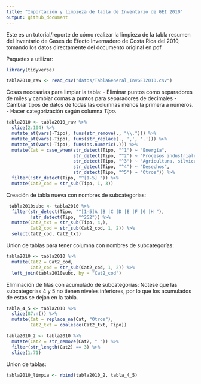 ```yaml
---
title: "Importación y limpieza de tabla de Inventario de GEI 2010"
output: github_document
---
```


Este es un tutorial/reporte de cómo realizar la limpieza de la tabla resumen del Inventario de Gases de Efecto Invernadero de Costa Rica del 2010, tomando los datos directamente del documento original en pdf.

Paquetes a utilizar:
```r
library(tidyverse)
```


```r
tabla2010_raw <- read_csv("datos/TablaGeneral_InvGEI2010.csv")
```

Cosas necesarias para limpiar la tabla:
- Eliminar puntos como separadores de miles y cambiar comas a puntos para separadores de decimales
- Cambiar tipos de datos de todas las columnas menos la primera a números.
- Hacer categorización según columna *Tipo*.

```r
tabla2010 <- tabla2010_raw %>% 
  slice(2:104) %>% 
  mutate_at(vars(-Tipo), funs(str_remove(., "\\."))) %>% 
  mutate_at(vars(-Tipo), funs(str_replace(., ',', '.'))) %>% 
  mutate_at(vars(-Tipo), funs(as.numeric(.))) %>% 
  mutate(Cat = case_when(str_detect(Tipo, "^1") ~ "Energía",
                         str_detect(Tipo, "^2") ~ "Procesos industriales y uso de productos",
                         str_detect(Tipo, "^3") ~ "Agricultura, silvicultura y otros usos de la tierra",
                         str_detect(Tipo, "^4") ~ "Desechos",
                         str_detect(Tipo, "^5") ~ "Otros")) %>% 
  filter(!str_detect(Tipo, "^[1-5] ")) %>% 
  mutate(Cat2_cod = str_sub(Tipo, 1, 3))
```
Creación de tabla nueva con nombres de subcategorias:
```r
 tabla2010subc <- tabla2010 %>% 
  filter(str_detect(Tipo, "^[1-5]A |B |C |D |E |F |G |H "),
         !str_detect(Tipo, "^2G2")) %>% 
  mutate(Cat2_txt = str_sub(Tipo, 4,),
         Cat2_cod = str_sub(Cat2_cod, 1, 2)) %>% 
  select(Cat2_cod, Cat2_txt)
```

Union de tablas para tener columna con nombres de subcategorías:
```r
tabla2010 <- tabla2010 %>% 
  mutate(Cat2 = Cat2_cod,
         Cat2_cod = str_sub(Cat2_cod, 1, 2)) %>% 
  left_join(tabla2010subc, by = "Cat2_cod")
```

Eliminación de filas con acumulado de subcategorías:
Notese que las subcategorias 4 y 5 no tienen niveles inferiores, por lo que los acumulados de estas se dejan en la tabla.
```r
tabla_4_5 <- tabla2010 %>% 
  slice(87:n()) %>% 
  mutate(Cat = replace_na(Cat, "Otros"),
         Cat2_txt = coalesce(Cat2_txt, Tipo))
```

```r
tabla2010_2 <- tabla2010 %>% 
  mutate(Cat2 = str_remove(Cat2, " ")) %>% 
  filter(str_length(Cat2) == 3) %>% 
  slice(1:71)
```

Union de tablas:
```r
tabla2010_limpia <- rbind(tabla2010_2, tabla_4_5) 
```

